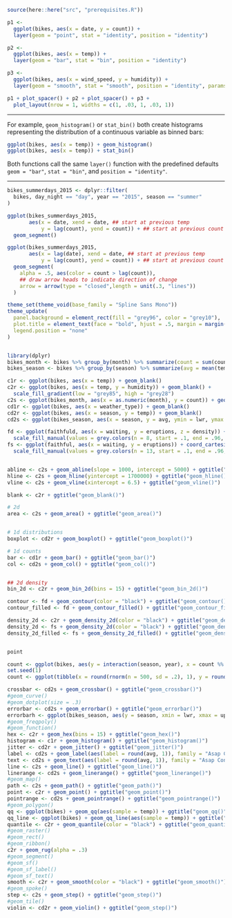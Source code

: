 ```r
source(here::here("src", "prerequisites.R"))
```

```r
p1 <- 
  ggplot(bikes, aes(x = date, y = count)) +
  layer(geom = "point", stat = "identity", position = "identity")

p2 <- 
  ggplot(bikes, aes(x = temp)) +
  layer(geom = "bar", stat = "bin", position = "identity")

p3 <- 
  ggplot(bikes, aes(x = wind_speed, y = humidity)) +
  layer(geom = "smooth", stat = "smooth", position = "identity", params = list(se = TRUE))

p1 + plot_spacer() + p2 + plot_spacer() + p3 + 
  plot_layout(nrow = 1, widths = c(1, .03, 1, .03, 1))
```

*************

For example, `geom_histogram()` or `stat_bin()` both create histograms representing the distribution of a continuous variable as binned bars:

```r
ggplot(bikes, aes(x = temp)) + geom_histogram() 
ggplot(bikes, aes(x = temp)) + stat_bin()
```

Both functions call the same `layer()` function with the predefined defaults `geom = "bar"`, `stat = "bin"`, and `position = "identity"`.

*************


```r
bikes_summerdays_2015 <- dplyr::filter(
  bikes, day_night == "day", year == "2015", season == "summer"
)

ggplot(bikes_summerdays_2015,
       aes(x = date, xend = date, ## start at previous temp
           y = lag(count), yend = count)) + ## start at previous count
  geom_segment()

ggplot(bikes_summerdays_2015,
       aes(x = lag(date), xend = date, ## start at previous temp
           y = lag(count), yend = count)) + ## start at previous count
  geom_segment(
    alpha = .5, aes(color = count > lag(count)), 
    ## draw arrow heads to indicate direction of change 
    arrow = arrow(type = "closed",length = unit(.3, "lines"))
  )
```


```r
theme_set(theme_void(base_family = "Spline Sans Mono")) 
theme_update(
  panel.background = element_rect(fill = "grey96", color = "grey10"),
  plot.title = element_text(face = "bold", hjust = .5, margin = margin(10, 0, 10, 0)),
  legend.position = "none"
)


library(dplyr)
bikes_month <- bikes %>% group_by(month) %>% summarize(count = sum(count)) %>% arrange(count)
bikes_season <- bikes %>% group_by(season) %>% summarize(avg = mean(temp), lwr = mean(temp) - sd(temp), upr = mean(temp) + sd(temp))

c1r <- ggplot(bikes, aes(x = temp)) + geom_blank()
c2r <- ggplot(bikes, aes(x = temp, y = humidity)) + geom_blank() + 
  scale_fill_gradient(low = "grey85", high = "grey28")
c2s <- ggplot(bikes_month, aes(x = as.numeric(month), y = count)) + geom_blank()
cd1r <- ggplot(bikes, aes(x = weather_type)) + geom_blank()
cd2r <- ggplot(bikes, aes(x = season, y = temp)) + geom_blank()
cd2s <- ggplot(bikes_season, aes(x = season, y = avg, ymin = lwr, ymax = upr)) + geom_blank()

fd <- ggplot(faithfuld, aes(x = waiting, y = eruptions, z = density)) + coord_cartesian(expand = FALSE) + 
  scale_fill_manual(values = grey.colors(n = 8, start = .1, end = .96, rev = TRUE))
fs <- ggplot(faithful, aes(x = waiting, y = eruptions)) + coord_cartesian(expand = FALSE) + 
  scale_fill_manual(values = grey.colors(n = 13, start = .1, end = .96, rev = TRUE))


abline <- c2s + geom_abline(slope = 1000, intercept = 5000) + ggtitle("geom_abline()")
hline <- c2s + geom_hline(yintercept = 1700000) + ggtitle("geom_hline()")
vline <- c2s + geom_vline(xintercept = 6.5) + ggtitle("geom_vline()")

blank <- c2r + ggtitle("geom_blank()")

# 2d 
area <- c2s + geom_area() + ggtitle("geom_area()")


# 1d distributions
boxplot <- cd2r + geom_boxplot() + ggtitle("geom_boxplot()")

# 1d counts
bar <- cd1r + geom_bar() + ggtitle("geom_bar()")
col <- cd2s + geom_col() + ggtitle("geom_col()")


## 2d density
bin_2d <- c2r + geom_bin_2d(bins = 15) + ggtitle("geom_bin_2d()")

contour <- fd + geom_contour(color = "black") + ggtitle("geom_contour()")
contour_filled <- fd + geom_contour_filled() + ggtitle("geom_contour_filled()")

density_2d <- c2r + geom_density_2d(color = "black") + ggtitle("geom_density_2d()")
density_2d <- fs + geom_density_2d(color = "black") + ggtitle("geom_density_2d()")
density_2d_filled <- fs + geom_density_2d_filled() + ggtitle("geom_density_2d_filled()")


point

count <- ggplot(bikes, aes(y = interaction(season, year), x = count %% 10)) + geom_count() + ggtitle("geom_count()")
set.seed(1)
count <- ggplot(tibble(x = round(rnorm(n = 500, sd = .2), 1), y = round(rnorm(n = 500, sd = .2), 1)), aes(x = x, y = y)) + geom_count() + ggtitle("geom_count()")

crossbar <- cd2s + geom_crossbar() + ggtitle("geom_crossbar()")
#geom_curve()
#geom_dotplot(size = .3)
errorbar <- cd2s + geom_errorbar() + ggtitle("geom_errorbar()")
errorbarh <- ggplot(bikes_season, aes(y = season, xmin = lwr, xmax = upr)) + geom_errorbarh() + ggtitle("geom_errorbar()")
#geom_freqpoly()
#geom_function()
hex <- c2r + geom_hex(bins = 15) + ggtitle("geom_hex()")
histogram <- c1r + geom_histogram() + ggtitle("geom_histogram()")
jitter <- cd2r + geom_jitter() + ggtitle("geom_jitter()")
label <- cd2s + geom_label(aes(label = round(avg, 1)), family = "Asap Condensed")  + ggtitle("geom_label()")
text <- cd2s + geom_text(aes(label = round(avg, 1)), family = "Asap Condensed")  + ggtitle("geom_text()")
line <- c2s + geom_line() + ggtitle("geom_line()")
linerange <- cd2s + geom_linerange() + ggtitle("geom_linerange()")
#geom_map()
path <- c2s + geom_path() + ggtitle("geom_path()")
point <- c2r + geom_point() + ggtitle("geom_point()")
pointrange <- cd2s + geom_pointrange() + ggtitle("geom_pointrange()")
#geom_polygon()
qq <- ggplot(bikes) + geom_qq(aes(sample = temp)) + ggtitle("geom_qq()")
qq_line <- ggplot(bikes) + geom_qq_line(aes(sample = temp)) + ggtitle("geom_qq_line()")
quantile <- c2r + geom_quantile(color = "black") + ggtitle("geom_quantile()")
#geom_raster()
#geom_rect()
#geom_ribbon()
c2r + geom_rug(alpha = .3)
#geom_segment()
#geom_sf()
#geom_sf_label()
#geom_sf_text()
smooth <- c2r + geom_smooth(color = "black") + ggtitle("geom_smooth()")
#geom_spoke()
step <- c2s + geom_step() + ggtitle("geom_step()")
#geom_tile()
violin <- cd2r + geom_violin() + ggtitle("geom_step()")
```

